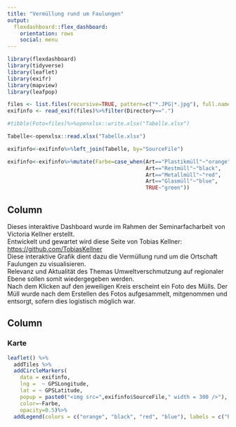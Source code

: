 ```yaml
---
title: "Vermüllung rund um Faulungen"
output: 
  flexdashboard::flex_dashboard:
    orientation: rows
    social: menu
---
```


```r
library(flexdashboard)
library(tidyverse)
library(leaflet)
library(exifr)
library(mapview)
library(leafpop)
```

```r
files <- list.files(recursive=TRUE, pattern=c("*.JPG|*.jpg"), full.names=TRUE)
exifinfo <- read_exif(files)%>%filter(Directory==".")

#tibble(Foto=files)%>%openxlsx::write.xlsx("Tabelle.xlsx")

Tabelle<-openxlsx::read.xlsx("Tabelle.xlsx")

exifinfo<-exifinfo%>%left_join(Tabelle, by="SourceFile")

exifinfo<-exifinfo%>%mutate(Farbe=case_when(Art=="Plastikmüll"~"orange",
                                            Art=="Restmüll"~"black",
                                            Art=="Metallmüll"~"red",
                                            Art=="Glasmüll"~"blue",
                                            TRUE~"green"))
```


Column {.sidebar}
-----------------------------------------------------------------------

Dieses interaktive Dashboard wurde im Rahmen der Seminarfacharbeit von Victoria Kellner erstellt.\
Entwickelt und gewartet wird diese Seite von Tobias Kellner: 
[https://github.com/TobiasKellner](https://github.com/TobiasKellner)\
Diese interaktive Grafik dient dazu die Vermüllung rund um die Ortschaft Faulungen zu visualisieren.\
Relevanz und Aktualität des Themas Umweltverschmutzung auf regionaler Ebene sollen somit wiedergegeben werden.\
Nach dem Klicken auf den jeweiligen Kreis erscheint ein Foto des Mülls. Der Müll wurde nach dem Erstellen des Fotos aufgesammelt, mitgenommen und entsorgt, sofern dies logistisch möglich war.


Column {data-width=650}
-----------------------------------------------------------------------

### Karte

```r
leaflet() %>%
  addTiles %>%
  addCircleMarkers(
    data = exifinfo,
    lng =  ~ GPSLongitude,
    lat = ~ GPSLatitude, 
    popup = paste0("<img src=",exifinfo$SourceFile," width = 300 />"),
    color=~Farbe,
    opacity=0.5)%>%
  addLegend(colors = c("orange", "black", "red", "blue"), labels = c("Plastikmüll","Restmüll","Metallmüll","Glasmüll"))
```

